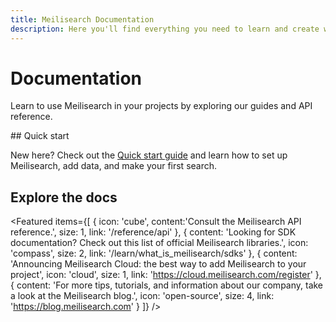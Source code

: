 ```yaml
---
title: Meilisearch Documentation
description: Here you'll find everything you need to learn and create with our lightning fast search engine.
---
```


# Documentation

Learn to use Meilisearch in your projects by exploring our guides and API reference.

<Capsule>
  ## Quick start

  New here? Check out the [Quick start guide](/learn/getting_started/quick_start) and learn how to set up Meilisearch, add data, and make your first search.
</Capsule>

<h2 className="text-5xl">Explore the docs</h2>

<Featured items={[
  {
    icon: 'cube',
    content:'Consult the Meilisearch API reference.',
    size: 1,
    link: '/reference/api'
  },
  {
    content: 'Looking for SDK documentation? Check out this list of official Meilisearch libraries.',
    icon: 'compass',
    size: 2,
    link: '/learn/what_is_meilisearch/sdks'
  },
  {
    content: 'Announcing Meilisearch Cloud: the best way to add Meilisearch to your project',
    icon: 'cloud',
    size: 1,
    link: 'https://cloud.meilisearch.com/register'
  },
  {
    content:
      'For more tips, tutorials, and information about our company, take a look at the Meilisearch blog.',
    icon: 'open-source',
    size: 4,
    link: 'https://blog.meilisearch.com'
  }
]} />
